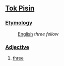==[[Tok Pisin]]==

===[[Etymology]]===
:[[English]] ''three fellow''

===[[Adjective]]===

#[[three]]